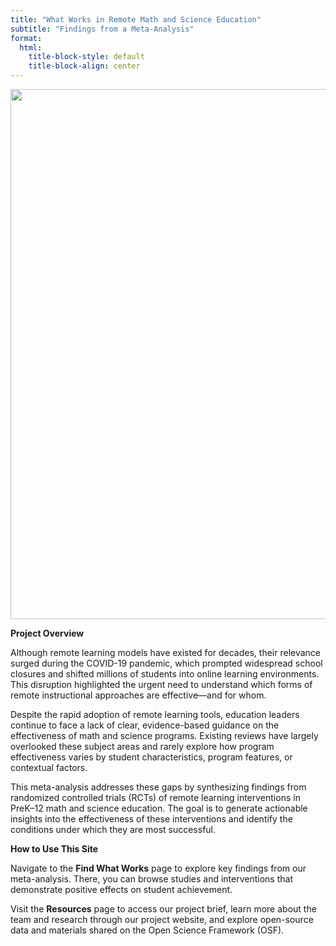 ```yaml
---
title: "What Works in Remote Math and Science Education"
subtitle: "Findings from a Meta-Analysis"
format:
  html:
    title-block-style: default
    title-block-align: center
---
```


![](images/ChatGPT%20Image%20Apr%208,%202025,%2002_05_49%20PM.png){fig-align="center" width="848"}

**Project Overview**

Although remote learning models have existed for decades, their relevance surged during the COVID-19 pandemic, which prompted widespread school closures and shifted millions of students into online learning environments. This disruption highlighted the urgent need to understand which forms of remote instructional approaches are effective—and for whom.

Despite the rapid adoption of remote learning tools, education leaders continue to face a lack of clear, evidence-based guidance on the effectiveness of math and science programs. Existing reviews have largely overlooked these subject areas and rarely explore how program effectiveness varies by student characteristics, program features, or contextual factors.

This meta-analysis addresses these gaps by synthesizing findings from randomized controlled trials (RCTs) of remote learning interventions in PreK–12 math and science education. The goal is to generate actionable insights into the effectiveness of these interventions and identify the conditions under which they are most successful.

**How to Use This Site**

Navigate to the **Find What Works** page to explore key findings from our meta-analysis. There, you can browse studies and interventions that demonstrate positive effects on student achievement.

Visit the **Resources** page to access our project brief, learn more about the team and research through our project website, and explore open-source data and materials shared on the Open Science Framework (OSF).
